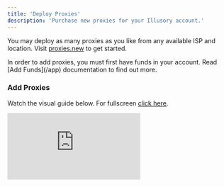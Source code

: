 ```yaml
---
title: 'Deploy Proxies'
description: 'Purchase new proxies for your Illusory account.'
---
```


You may deploy as many proxies as you like from any available ISP and location. Visit [proxies.new](https://proxies.new) to get started.

<Warning>
    In order to add proxies, you must first have funds in your account. Read [Add Funds](/app) documentation to find out more.
</Warning>

### Add Proxies

Watch the visual guide below. For fullscreen [click here](https://app.arcade.software/share/E6EgiEUTDJ2z2qmucW69).

<div style={{
  position: 'relative',
  paddingBottom: 'calc(66% + 41px)',
  height: '0'
  }}>
<iframe
  src="https://demo.arcade.software/E6EgiEUTDJ2z2qmucW69?embed"
  title="Add Proxies"
  frameborder="0"
  loading="lazy"
  allowfullscreen
  webkitallowfullscreen
  mozallowfullscreen
  style={{
    background: '#030515',
    width: '100%',
    height: '100%',
    position: 'absolute',
    top: '0',
    left: '0',
    colorScheme: 'none'
  }}></iframe>
</div>
